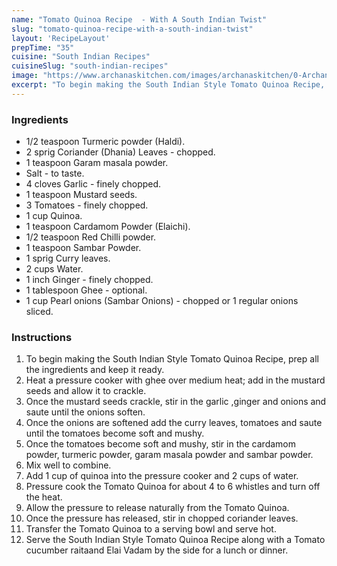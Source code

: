 ---
name: "Tomato Quinoa Recipe  - With A South Indian Twist"
slug: "tomato-quinoa-recipe-with-a-south-indian-twist"
layout: 'RecipeLayout'
prepTime: "35"
cuisine: "South Indian Recipes"
cuisineSlug: "south-indian-recipes"
image: "https://www.archanaskitchen.com/images/archanaskitchen/0-Archanas-Kitchen-Recipes/2019/Nutri_Dabba_Office_Lunch_Box_Tomato_Quinoa_-6_1600.jpg"
excerpt: "To begin making the South Indian Style Tomato Quinoa Recipe, prep all the ingredients and keep it ready"
---

### Ingredients

- 1/2 teaspoon Turmeric powder (Haldi).
- 2 sprig Coriander (Dhania) Leaves - chopped.
- 1 teaspoon Garam masala powder.
- Salt - to taste.
- 4 cloves Garlic - finely chopped.
- 1 teaspoon Mustard seeds.
- 3 Tomatoes - finely chopped.
- 1 cup Quinoa.
- 1 teaspoon Cardamom Powder (Elaichi).
- 1/2 teaspoon Red Chilli powder.
- 1 teaspoon Sambar Powder.
- 1 sprig Curry leaves.
- 2 cups Water.
- 1 inch Ginger - finely chopped.
- 1 tablespoon Ghee - optional.
- 1 cup Pearl onions (Sambar Onions) - chopped or 1 regular onions sliced.

### Instructions

1. To begin making the South Indian Style Tomato Quinoa Recipe, prep all the ingredients and keep it ready.
1. Heat a pressure cooker with ghee over medium heat; add in the mustard seeds and allow it to crackle.
1. Once the mustard seeds crackle, stir in the garlic ,ginger and onions and saute until the onions soften.
1. Once the onions are softened add the curry leaves, tomatoes and saute until the tomatoes become soft and mushy.
1. Once the tomatoes become soft and mushy, stir in the cardamom powder, turmeric powder, garam masala powder and sambar powder.
1. Mix well to combine.
1. Add 1 cup of quinoa into the pressure cooker and 2 cups of water.
1. Pressure cook the Tomato Quinoa for about 4 to 6 whistles and turn off the heat.
1. Allow the pressure to release naturally from the Tomato Quinoa.
1. Once the pressure has released, stir in chopped coriander leaves.
1. Transfer the Tomato Quinoa to a serving bowl and serve hot.
1. Serve the South Indian Style Tomato Quinoa Recipe along with a Tomato cucumber raitaand Elai Vadam by the side for a lunch or dinner.
